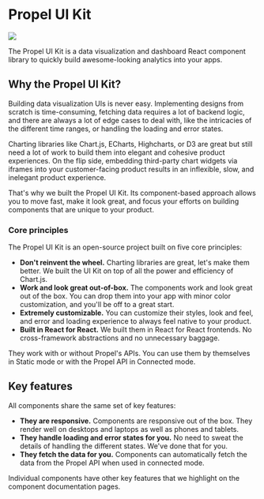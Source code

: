 
<Meta title="Getting started/Overview" />

# Propel UI Kit

<img src="UI-kit-header.png" />

The Propel UI Kit is a data visualization and dashboard React component library to quickly build awesome-looking
analytics into your apps.

## Why the Propel UI Kit?

Building data visualization UIs is never easy. Implementing designs from scratch is time-consuming, fetching data
requires a lot of backend logic, and there are always a lot of edge cases to deal with, like the intricacies of the
different time ranges, or handling the loading and error states.

Charting libraries like Chart.js, ECharts, Highcharts, or D3 are great but still need a lot of work to build them into
elegant and cohesive product experiences. On the flip side, embedding third-party chart widgets via iframes into your
customer-facing product results in an inflexible, slow, and inelegant product experience.

That's why we built the Propel UI Kit. Its component-based approach allows you to move fast, make it look great, and
focus your efforts on building components that are unique to your product.

### Core principles

The Propel UI Kit is an open-source project built on five core principles:

- **Don't reinvent the wheel.** Charting libraries are great, let's make them better. We built the UI Kit on top of all
  the power and efficiency of Chart.js.
- **Work and look great out-of-box.** The components work and look great out of the box. You can drop them into your app
  with minor color customization, and you'll be off to a great start.
- **Extremely customizable.** You can customize their styles, look and feel, and error and loading experience to always
  feel native to your product.
- **Built in React for React.** We built them in React for React frontends. No cross-framework abstractions and no
  unnecessary baggage.

They work with or without Propel's APIs. You can use them by themselves in Static mode or with the Propel API in
Connected mode.

## Key features

All components share the same set of key features:

- **They are responsive.** Components are responsive out of the box. They render well on desktops and laptops as well as
  phones and tablets.
- **They handle loading and error states for you.** No need to sweat the details of handling the different states. We've
  done that for you.
- **They fetch the data for you.** Components can automatically fetch the data from the Propel API when used in
  connected mode.

Individual components have other key features that we highlight on the component documentation pages.
